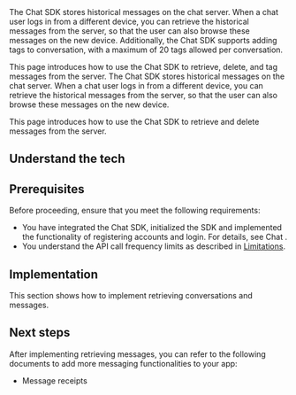 
<PlatformWrapper platform="[android, ios, web]">
The Chat SDK stores historical messages on the chat server. When a chat user logs in from a different device, you can retrieve the historical messages from the server, so that the user can also browse these messages on the new device. Additionally, the Chat SDK supports adding tags to conversation, with a maximum of 20 tags allowed per conversation.

This page introduces how to use the Chat SDK to retrieve, delete, and tag messages from the server.
</PlatformWrapper>
<PlatformWrapper notAllowed="[android, ios, web]">
The Chat SDK stores historical messages on the chat server. When a chat user logs in from a different device, you can retrieve the historical messages from the server, so that the user can also browse these messages on the new device.

This page introduces how to use the Chat SDK to retrieve and delete messages from the server.
</PlatformWrapper>

## Understand the tech

<Understand />

## Prerequisites

Before proceeding, ensure that you meet the following requirements:

- You have integrated the Chat SDK, initialized the SDK and implemented the functionality of registering accounts and login. For details, see <Link to="/agora-chat/get-started/get-started-sdk">Chat <Vg k="GET_STARTED"/></Link>.
- You understand the API call frequency limits as described in [Limitations](/agora-chat/reference/limitations).

## Implementation

This section shows how to implement retrieving conversations and messages.

<ProjectImplement />

## Next steps

After implementing retrieving messages, you can refer to the following documents to add more messaging functionalities to your app:

- <Link to="../messages/message-receipts">Message receipts</Link>